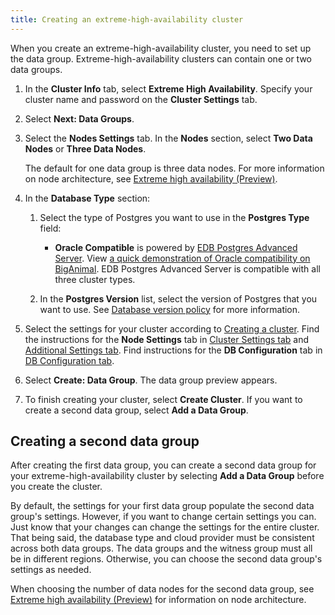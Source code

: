 ```yaml
---
title: Creating an extreme-high-availability cluster
---
```


When you create an extreme-high-availability cluster, you need to set up the data group. Extreme-high-availability clusters can contain one or two data groups. 

1. In the **Cluster Info** tab, select **Extreme High Availability**. Specify your cluster name and password on the **Cluster Settings** tab.

1. Select **Next: Data Groups**. 

1. Select the **Nodes Settings** tab. In the **Nodes** section, select **Two Data Nodes** or  **Three Data Nodes**. 

    The default for one data group is three data nodes. For more information on node architecture, see [Extreme high availability (Preview)](/biganimal/latest/overview/02_high_availability/#extreme-high-availability-preview).

1. In the **Database Type** section:

   1.  Select the type of Postgres you want to use in the **Postgres Type** field:

        -   **Oracle Compatible** is powered by [EDB Postgres Advanced Server](/epas/latest/). View [a quick demonstration of Oracle compatibility on BigAnimal](../../using_cluster/06_demonstration_oracle_compatibility). EDB Postgres Advanced Server is compatible with all three cluster types.
    
    1.  In the **Postgres Version** list, select the version of Postgres that you want to use. See [Database version policy](../../overview/05_database_version_policy) for more information.

1. Select the settings for your cluster according to [Creating a cluster](/biganimal/latest/getting_started/creating_a_cluster/). Find the instructions for the **Node Settings** tab in [Cluster Settings tab](../creating_a_cluster/#cluster-settings-tab) and [Additional Settings tab](../creating_a_cluster/#additional-settings-tab). Find instructions for the **DB Configuration** tab in [DB Configuration tab](../creating_a_cluster/#db-configuration-tab).

1. Select **Create: Data Group**. The data group preview appears. 

1. To finish creating your cluster, select **Create Cluster**. If you want to create a second data group, select **Add a Data Group**.

## Creating a second data group

After creating the first data group, you can create a second data group for your extreme-high-availability cluster by selecting **Add a Data Group** before you create the cluster. 

By default, the settings for your first data group populate the second data group's settings. However, if you want to change certain settings you can. Just know that your changes can change the settings for the entire cluster. That being said, the database type and cloud provider must be consistent across both data groups. The data groups and the witness group must all be in different regions. Otherwise, you can choose the second data group's settings as needed. 

When choosing the number of data nodes for the second data group, see [Extreme high availability (Preview)](/biganimal/latest/overview/02_high_availability/#extreme-high-availability-preview) for information on node architecture.
